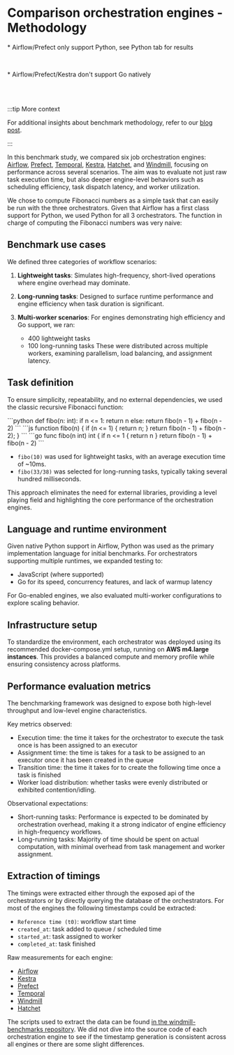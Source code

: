 
# Comparison orchestration engines - Methodology

<Tabs>
	<TabItem value="js" label="JavaScript">
		<div className="grid">
			<p className="text-center text-sm"> * Airflow/Prefect only support Python, see Python tab for results</p>
			<br />
			<BenchmarkVisualization
				usecase="fibonacci_40_10"
				language="js"
				engines={['airflow', 'kestra', 'prefect', 'hatchet', 'temporal', 'windmill', 'windmill_dedicated']}
				workers={1}
				title="40 lightweight tasks JavaScript"
				xAxisLabel="Duration (in seconds)"
			/>
		</div>
	</TabItem>
	<TabItem value="python" label="Python">
	<div className="grid">
			<BenchmarkVisualization
				usecase="fibonacci_40_10"
				language="python"
				engines={['airflow', 'kestra', 'prefect', 'hatchet', 'temporal', 'windmill', 'windmill_dedicated']}
				workers={1}
				title="40 lightweight tasks Python"
				xAxisLabel="Duration (in seconds)"
			/>
		</div>
	</TabItem>
	<TabItem value="go" label="Go">
		<div className="grid">
			<p className="text-center text-sm"> * Airflow/Prefect/Kestra don't support Go natively</p>
			<br />
			<BenchmarkVisualization
				usecase="fibonacci_100_38"
				language="go"
				engines={['hatchet', 'temporal', 'windmill', 'windmill_dedicated']}
				workers={1}
				title="100 long running tasks go"
				xAxisLabel="Duration (in seconds)"
			/>
		</div>
	</TabItem>
</Tabs>

<br />

:::tip More context

For additional insights about benchmark methodology, refer to our [blog post](/blog/launch-week-1/fastest-workflow-engine).

:::

In this benchmark study, we compared six job orchestration engines: [Airflow](https://airflow.apache.org/), [Prefect](https://www.prefect.io/), [Temporal](https://temporal.io/), [Kestra](https://kestra.io/), [Hatchet](https://github.com/hatchet-dev/hatchet), and [Windmill](/), focusing on performance across several scenarios. The aim was to evaluate not just raw task execution time, but also deeper engine-level behaviors such as scheduling efficiency, task dispatch latency, and worker utilization.

We chose to compute Fibonacci numbers as a simple task that can easily be run with the three orchestrators. Given that Airflow has a first class support for Python, we used Python for all 3 orchestrators. The function in charge of computing the Fibonacci numbers was very naive:

<DocCard
	title="Benchmark conclusions"
	description="Conclusions for each benchmark run for all engines in all languages and settings"
	href="/docs/misc/benchmarks/competitors/results/conclusion/"
/>

## Benchmark use cases

We defined three categories of workflow scenarios:

1. **Lightweight tasks**:
	Simulates high-frequency, short-lived operations where engine overhead may dominate.

2. **Long-running tasks**:
	Designed to surface runtime performance and engine efficiency when task duration is significant.

3. **Multi-worker scenarios**:
	For engines demonstrating high efficiency and Go support, we ran:
	- 400 lightweight tasks
	- 100 long-running tasks
		These were distributed across multiple workers, examining parallelism, load balancing, and assignment latency.

## Task definition

To ensure simplicity, repeatability, and no external dependencies, we used the classic recursive Fibonacci function:

<Tabs>
  <TabItem value="python" label="Python">
```python
def fibo(n: int):
    if n <= 1:
        return n
    else:
        return fibo(n - 1) + fibo(n - 2)
```
  </TabItem>
  <TabItem value="js" label="JavaScript">
    ```js
    function fibo(n) {
      if (n <= 1) {
        return n;
      }
      return fibo(n - 1) + fibo(n - 2);
    }
    ```
  </TabItem>
  <TabItem value="go" label="Go">
    ```go
    func fibo(n int) int {
      if n <= 1 {
        return n
      }
      return fibo(n - 1) + fibo(n - 2)
    ```
  </TabItem>
</Tabs>

- `fibo(10)` was used for lightweight tasks, with an average execution time of ~10ms.
- `fibo(33/38)` was selected for long-running tasks, typically taking several hundred milliseconds.

This approach eliminates the need for external libraries, providing a level playing field and highlighting the core performance of the orchestration engines.

<DocCard
	title="Detailed task and workflow definitions per engine"
	description="Detailed task and workflow definitions per engine"
	href="/docs/misc/benchmarks/competitors/results/"
/>

## Language and runtime environment
Given native Python support in Airflow, Python was used as the primary implementation language for initial benchmarks. For orchestrators supporting multiple runtimes, we expanded testing to:

- JavaScript (where supported)
- Go for its speed, concurrency features, and lack of warmup latency

For Go-enabled engines, we also evaluated multi-worker configurations to explore scaling behavior.

## Infrastructure setup
To standardize the environment, each orchestrator was deployed using its recommended docker-compose.yml setup, running on **AWS m4.large instances**. This provides a balanced compute and memory profile while ensuring consistency across platforms.

## Performance evaluation metrics
The benchmarking framework was designed to expose both high-level throughput and low-level engine characteristics.

Key metrics observed:

- Execution time: the time it takes for the orchestrator to execute the task once is has been assigned to an executor
- Assignment time: the time is takes for a task to be assigned to an executor once it has been created in the queue
- Transition time: the time it takes for to create the following time once a task is finished
- Worker load distribution: whether tasks were evenly distributed or exhibited contention/idling.

Observational expectations:

- Short-running tasks: Performance is expected to be dominated by orchestration overhead, making it a strong indicator of engine efficiency in high-frequency workflows.
- Long-running tasks: Majority of time should be spent on actual computation, with minimal overhead from task management and worker assignment.

## Extraction of timings

The timings were extracted either through the exposed api of the orchestrators or by directly querying the database of the orchestrators. For most of the engines the following timestamps could be extracted:

- `Reference time (t0)`: workflow start time
- `created_at`: task added to queue / scheduled time
- `started_at`: task assigned to worker
- `completed_at`: task finished

Raw measurements for each engine:
 - [Airflow](@site/src/data/airflow.json)
 - [Kestra](@site/src/data/kestra.json)
 - [Prefect](@site/src/data/prefect.json)
 - [Temporal](@site/src/data/temporal.json)
 - [Windmill](@site/src/data/windmill.json)
 - [Hatchet](@site/src/data/hatchet.json)

 The scripts used to extract the data can be found [in the windmill-benchmarks repository](https://github.com/windmill-labs/windmill-benchmarks). We did not dive into the source code of each orchestration engine to see if the timestamp generation is consistent across all engines or there are some slight differences.
